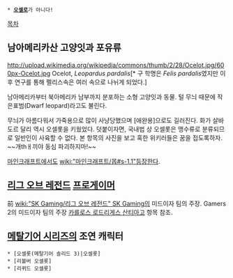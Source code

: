  * '''[[오셀로]]'''가 아니다!

[[목차]]

== 남아메리카산 고양잇과 포유류 ==
http://upload.wikimedia.org/wikipedia/commons/thumb/2/28/Ocelot.jpg/600px-Ocelot.jpg
Ocelot, ''Leopardus pardalis''[* 구 학명은 ''Felis pardalis''였지만 이후 연구를 통해 펠리스속은 여러 속으로 나뉘게 되었다.]

남아메리카부터 북아메리카 남부까지 분포하는 소형 고양잇과 동물. 털 무늬 때문에 작은표범(Dwarf leopard)라고도 불린다.

무늬가 아름다워서 가죽용으로 많이 사냥당했으며 [애완용]으로도 길러진다. 화가 살바도르 달리 역시 오셀롯을 키웠었다. 덧붙이자면, 국내법 상 오셀롯은 맹수류로 분류되므로 일반인이 사육할 수 없다. 본 항목의 사진을 보고 혹한 위키러들은 꿈을 접도록하자. ~~개thㅐ끼야 동심 파괴하지마!~~

[[마인크래프트]]에서도 [[wiki:"마인크래프트/몹#s-1.1"등장한다]].
== [[리그 오브 레전드]] [[프로게이머]] ==
前 [[wiki:"SK Gaming/리그 오브 레전드" SK Gaming]]의 미드이자 팀의 주장. Gamers 2의 미드이자 팀의 주장 [[카를로스 로드리게스 산티아고]] 항목 참조.

== [[메탈기어 시리즈]]의 조연 캐릭터 ==
 * [오셀롯(메탈기어 솔리드 3)|오셀롯]
 * [리볼버 오셀롯]
 * [리퀴드 오셀롯]
